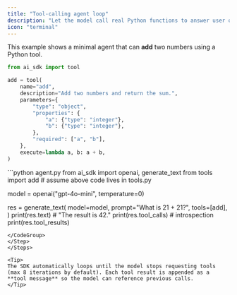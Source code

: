 ```yaml
---
title: "Tool-calling agent loop"
description: "Let the model call real Python functions to answer user queries."
icon: "terminal"
---
```



This example shows a minimal agent that can **add** two numbers using a Python tool.

<Steps>
<Step title="Define the tool">

```python
from ai_sdk import tool

add = tool(
    name="add",
    description="Add two numbers and return the sum.",
    parameters={
        "type": "object",
        "properties": {
            "a": {"type": "integer"},
            "b": {"type": "integer"},
        },
        "required": ["a", "b"],
    },
    execute=lambda a, b: a + b,
)
```

</Step>

<Step title="Interact with the agent">

<CodeGroup>
```python agent.py
from ai_sdk import openai, generate_text
from tools import add  # assume above code lives in tools.py

model = openai("gpt-4o-mini", temperature=0)

res = generate_text(
model=model,
prompt="What is 21 + 21?",
tools=[add],
)
print(res.text) # "The result is 42."
print(res.tool_calls) # introspection
print(res.tool_results)

```
</CodeGroup>
</Step>
</Steps>

<Tip>
The SDK automatically loops until the model stops requesting tools (max 8 iterations by default). Each tool result is appended as a **tool message** so the model can reference previous calls.
</Tip>
```
